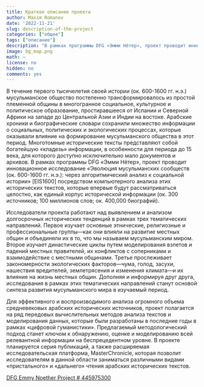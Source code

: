 ```yaml
---
title: Краткое описание проекта
author: Maxim Romanov
date: '2022-11-21'
slug: description-of-the-project
categories: ["общее"]
tags: ["описание"]
description: "В рамках программы DFG «Эмми Нётер», проект проводит инновационное исследование «Эволюция мусульманских сообществ (ок. 600-1600 гг. н.э.): через алгоритмический анализ к социальной истории» [EIS1600] посредством компьютерного анализа этих исторических текстов, которые впервые будут рассматриваться целостно, как единый корпус исторической информации."
image: bg_map.png
math: ~
license: no
hidden: no
comments: yes
---
```


В течение первого тысячелетия своей истории (ок. 600-1600 гг. н.э.) мусульманское общество постепенно трансформировалось из простой племенной общины в многогранное социальное, культурное и политическое образование, простиравшееся от Испании и Северной Африки на западе до Центральной Азии и Индии на востоке. Арабские хроники и биографические словари сохранили множество информации о социальных, политических и экологических процессах, которые оказывали влияние на формирование мусульманского общества в этот период. Многотомные исторические тексты представляют собой богатейшую «кладезь» информации, в особенности для периода до 15 века, для которого доступно исключительно мало документов и архивов. В рамках программы DFG «Эмми Нётер», проект проводит инновационное исследование «Эволюция мусульманских сообществ (ок. 600-1600 гг. н.э.): через алгоритмический анализ к социальной истории» [EIS1600] посредством компьютерного анализа этих исторических текстов, которые впервые будут рассматриваться целостно, как единый корпус исторической информации (ок. 300 источников; 100 миллионов слов; ок. 400,000 биографий).

Исследователи проекта работают над выявлением и анализом долгосрочных исторических тенденций в рамках трех тематических направлений. Первое изучает основные этнические, религиозные и профессиональные группы—как они влияли на развитие местных общин и объединяли их в то, что мы называем мусульманским миром. Второе изучает династические циклы путем моделирования взлетов и падений местных правителей, их конфликтов с соперниками и взаимодействие с местными общинами. Третье прослеживает закономерности экологических факторов—чума, голод, засухи, нашествия вредителей, землетрясения и изменения климата—и их влияние на жизнь местных общин. Дополняя и информируя друг друга, исследования в рамках этих тематических направлений станут основой синтеза развития мусульманского мира в изучаемый период.

Для эффективного и воспроизводимого анализа огромного объема средневековых арабских исторических источников, проект полагается на ряд передовых вычислительных методов анализа текстов и моделирования данных, которые были разработаны в последние годы в рамках «цифровой гуманистики». Предлагаемый методологический подход станет ключом к обнаружению, оценке и моделированию всей релевантной информации на беспрецедентном уровне. В проекте планируется серия публикаций, а также расширяемая исследовательская платформа, MasterChronicle, которая позволит исследователям в данной области заниматься различными видами «пристального» и «дальнего» чтения арабских исторических текстов.

[DFG Emmy Noether Project # 445975300](https://gepris.dfg.de/gepris/projekt/445975300?language=en)